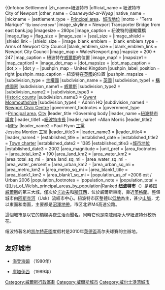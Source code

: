 {{Unreferenced|time=2018-08-23T13:55:56+00:00}}{{NoteTA|G1=UK Places}}
{{otheruses|subject=威爾斯行政區|other=同名地方|纽波特 (消歧义)}}
{{noteTA|G1=UK Places
|T=zh-hans:纽波特;zh-hk:新港;zh-tw:紐波特;
|1=zh-hans:纽波特;zh-hk:新港;zh-tw:紐波特;
}}
{{Infobox Settlement
|zh_name=紐波特市
|official_name = 紐波特市<br />City of Newport
|other_name = ''Casnewydd-ar-Wysg''
|native_name =  
|nickname = 
|settlement_type = [[威爾斯行政區劃|Principal area]]、[[英國的城市地位|城市地位]]
|motto = "Terra Marique" <small> ''"By land and sea"''</small>
<!-- images and maps ----------->
|image_skyline = Newport Transporter Bridge from east bank.jpg
|imagesize = 280px
|image_caption = 紐波特的運輸鐵橋
|image_flag = 
|flag_size =
|image_seal = 
|seal_size =
|image_shield = 
|shield_link =
|shield_size =
|image_blank_emblem     = <!-- 檔案不存在 Newport-Mon-Coat-of-Arms.png -->
|blank_emblem_type      = Arms of Newport City Council
|blank_emblem_size      =
|blank_emblem_link      = Newport City Council
|image_map = WalesNewport.png
|mapsize = 200 * 247
|map_caption = 紐波特在[[威爾斯|威爾斯]]的位置
|image_map1 = 
|mapsize1 = 
|map_caption1 = 
|image_dot_map =
|dot_mapsize =
|dot_map_caption = 
|dot_x = |dot_y =
|pushpin_map = United Kingdom 
|pushpin_label_position = right
|pushpin_map_caption = 紐波特在[[英國|英國]]的位置
|pushpin_mapsize =
|subdivision_type = [[國家列表|主權國]]
|subdivision_name = [[英國|英國]]
|subdivision_type1 = [[構成國家|構成國家]] 
|subdivision_name1 = [[威爾斯|威爾斯]]
|subdivision_type2 = 
|subdivision_name2 = 
|subdivision_type3 = {{nowrap|[[Preserved_counties_of_Wales|Ceremonial county]]}}<br>[[Historic_counties_of_Wales|Historic county]]
|subdivision_name3 = [[Gwent_(county)|Gwent]]<br>[[Monmouthshire_(historic)|Monmouthshire]]
|subdivision_type4 = Admin HQ
|subdivision_name4 = [[Newport_Civic_Centre|Newport Civic Centre]]
<!-- Politics ----------------->
|government_footnotes =
|government_type =[[Administrative_divisions_of_Wales|Principal area]], [[City_status_in_the_United_Kingdom|City]]
|leader_title =Governing body
|leader_name =[[紐波特市議會|紐波特市議會]]
|leader_title1 =[[紐波特市長|紐波特市長]]
|leader_name1 =Allan Morris
|leader_title2   =[[MPs_elected_in_the_UK_general_election,_2005|MPs]]:
|leader_name2  =Paul Flynn [[工黨_(英國)|工黨]]<br />Jessica Morden [[工黨_(英國)|工黨]]
|leader_title3 =
|leader_name3 =
|leader_title4 =
|leader_name4 =
|established_title = 
|established_date = 
|established_title2 = [[Town_charter|Town charter]]
|established_date2 = 1385
|established_title3 =[[英國的城市地位|城市地位]]
|established_date3 = 2002
<!-- Area --------------------->
|area_magnitude = 
|unit_pref = <!--Enter: Imperial, if Imperial (metric) is desired-->
|area_footnotes =
|area_total_km2 = 190<!-- ALL fields dealing with a measurements are subject to automatic unit conversion-->
|area_land_km2 = <!--See table @ Template:Infobox Settlement for details on automatic unit conversion-->
|area_water_km2 =
|area_total_sq_mi =
|area_land_sq_mi =
|area_water_sq_mi =
|area_water_percent =
|area_urban_km2 =
|area_urban_sq_mi =
|area_metro_km2 =
|area_metro_sq_mi =
|area_blank1_title =
|area_blank1_km2 =
|area_blank1_sq_mi =
<!-- Population ----------------------->
|population_as_of =2006 est / Urban 2006
|population_footnotes =
|population_note =
|population_total ={{Welsh council population|POP=00PR}} ([[List_of_Welsh_principal_areas_by_population|Ranked {{Welsh council population]]) 
|population_density_km2 =
|population_density_sq_mi =
|population_metro = 
|population_density_metro_km2 =
|population_density_metro_sq_mi =
|population_urban = 
|population_density_urban_km2 =
|population_density_urban_sq_mi =
|population_blank1_title = 
|population_blank1 = 
|population_density_blank1_title = Density
|population_density_blank1_km2 = 1997
|population_density_blank1_sq_mi = 734
|population_blank2_title =Ethnicity <br><small>([[United_Kingdom_Census_2001|2001 Census]]) </small>
|population_blank2 = 95.1% White<br /> 2.6% S. Asian<br /> 1.5% Afro-Caribbean
|population_density_blank2_km2 = 
|population_density_blank2_sq_mi =
<!-- General information --------------->
|timezone = [[格林威治時間|格林威治時間]]
|utc_offset = +0
|timezone_DST = 
|utc_offset_DST = 
|latd=51 |latm=35 |lats= |latNS=N
|longd=2 |longm=59 |longs= |longEW=W
|elevation_footnotes = <!--for references: use<ref> </ref> tags-->
|elevation_m = 
|elevation_ft = 
<!-- Area/postal codes & others -------->
|postal_code_type = [[UK_Postcodes|Postcode]]
|postal_code =[[NP_postcode_area|NP]]
|area_code =[[List_of_Wales_dialling_codes|01633]]
|blank_name =[[ISO_3166-2|ISO 3166-2]]
|blank_info =GB-NWP
|blank1_name =[[ONS_code|ONS code]]
|blank1_info =00PR
|blank2_name =[[British_national_grid_reference_system|OS grid reference]]
|blank2_info ={{gbmappingsmall|ST312882}}
|blank3_name =[[Nomenclature_of_Territorial_Units_for_Statistics|NUTS]] 3
|blank3_info = UKD31
|blank4_name =
|blank4_info =
|website = [http://www.newport.gov.uk/ www.newport.gov.uk]
|footnotes = 
}} 
'''纽波特市'''（{{lang-en|Newport}}）是[[英国|英国]][[威爾斯|威爾斯]]的第三大城，僅次於[[卡迪夫|卡迪夫]]和[[斯旺西|斯旺西]]，位於威爾斯東南，靠近[[英格蘭|英格蘭]]。整個城市由[[阿斯克河|阿斯克河]]（Usk）流經市中心。紐波特市区整體以[[低地|低地]]為主，甚少[[山脈|山脈]]，尤以東面和南面，主要都是[[沼澤地帶|沼澤地帶]]。市区北界M4高速公路。

這個城市是以它的橋樑與夜生活而聞名。同時它也是南威爾斯大學紐波特分校所在。

纽波特著名的[[凯尔特莊園|凯尔特莊園]]度假村是2010年[[萊德盃|萊德盃]]高尔夫球賽的主辦地。

== 友好城市 ==
* {{DEU}}[[海登海姆|海登海姆]] （1980年）
* {{GEO}}[[庫塔伊西|庫塔伊西]] （1989年）

{{英国行政区划}}
{{威尔士行政区划}}
{{DEFAULTSORT:Newport}}

[[Category:威爾斯行政區劃|Category:威爾斯行政區劃]]
[[Category:威爾斯城市|Category:威爾斯城市]]
[[Category:威尔士港湾城市|Category:威尔士港湾城市]]